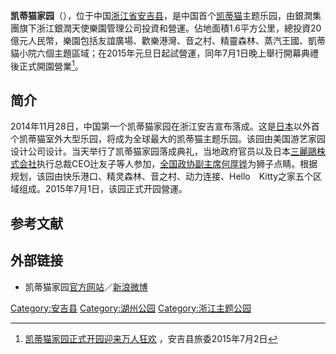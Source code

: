 '''凯蒂猫家园'''（{{lang-en|Hello Kitty Park}}），位于中国[[浙江省|浙江省]][[安吉县|安吉县]]，是中国首个[[凯蒂猫|凯蒂猫]]主题乐园，由銀潤集團旗下浙江銀潤天使樂園管理公司投資和營運。佔地面積1.6平方公里，總投資20億元人民幣，樂園包括友誼廣場、歡樂港灣、音之村、精靈森林、蒸汽王國、凱蒂貓小院六個主題區域；在2015年元旦日起試營運，同年7月1日晚上舉行開幕典禮後正式開園營業<ref>[http://www.anji.gov.cn/default.php?mod=sysarticle&do=detail&tid=210&siteids=103168 凯蒂猫家园正式开园迎来万人狂欢] {{Wayback|url=http://www.anji.gov.cn/default.php?mod=sysarticle&do=detail&tid=210&siteids=103168 |date=20150706000955 }}，安吉县旅委2015年7月2日</ref>。

==简介==
2014年11月28日，中国第一个凯蒂猫家园在浙江安吉宣布落成。这是[[日本|日本]]以外首个凯蒂猫室外大型乐园，将成为全球最大的凯蒂猫主题乐园。该园由美国游艺家园设计公司设计。当天举行了凯蒂猫家园落成典礼，当地政府官员以及日本[[三麗鷗|三麗鷗株式会社]]执行总裁CEO辻友子等人参加，[[全国政协副主席|全国政协副主席]][[何厚铧|何厚铧]]为狮子点睛。根据规划，该园由快乐港口、精灵森林、音之村、动力连接、Hello　Kitty之家五个区域组成。2015年7月1日，该园正式开园營運。

==参考文献==
{{reflist}}

==外部链接==
*凯蒂猫家园[https://web.archive.org/web/20141205113150/http://www.hellokittypark.cn/ 官方网站]／[http://www.weibo.com/hellokittypark 新浪微博]

[[Category:安吉县|Category:安吉县]]
[[Category:湖州公园|Category:湖州公园]]
[[Category:浙江主题公园|Category:浙江主题公园]]